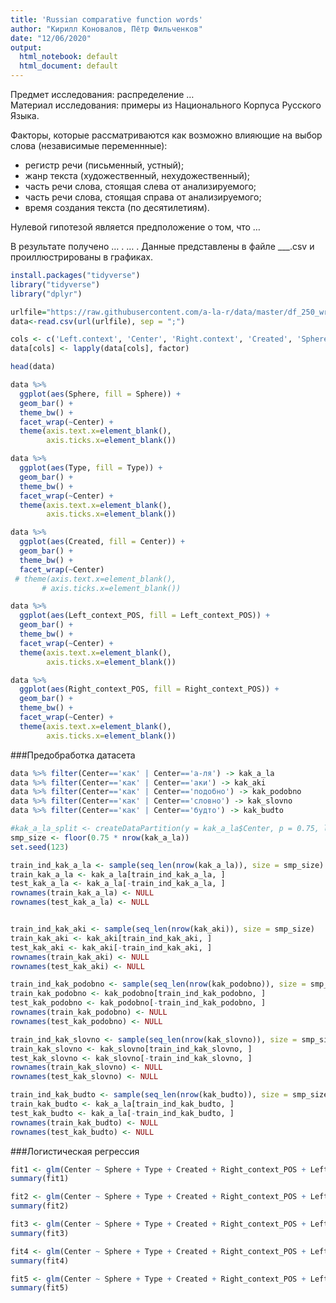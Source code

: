 ```yaml
---
title: 'Russian comparative function words'
author: "Кирилл Коновалов, Пётр Фильченков"
date: "12/06/2020"
output:
  html_notebook: default
  html_document: default
---
```


Предмет исследования: распределение ...   
Материал исследования: примеры из Национального Корпуса Русского Языка.

Факторы, которые рассматриваются как возможно влияющие на выбор слова (независимые переменнные):

- регистр речи (письменный, устный);   
- жанр текста (художественный, нехудожественный);   
- часть речи слова, стоящая слева от анализируемого;  
- часть речи слова, стоящая справа от анализируемого;   
- время создания текста (по десятилетиям). 

Нулевой гипотезой является предположение о том, что ... 

В результате получено ... .  ... . Данные представлены в файле ___.csv и проиллюстрированы в графиках.

```r
install.packages("tidyverse")
library("tidyverse")
library("dplyr")
```

```r
urlfile="https://raw.githubusercontent.com/a-la-r/data/master/df_250_wr.csv"
data<-read.csv(url(urlfile), sep = ";")

cols <- c('Left.context', 'Center', 'Right.context', 'Created', 'Sphere', 'Type', 'Full.context', 'Left_context_POS', 'Right_context_POS')
data[cols] <- lapply(data[cols], factor)
```

```r
head(data)
```

```r
data %>%
  ggplot(aes(Sphere, fill = Sphere)) + 
  geom_bar() +
  theme_bw() + 
  facet_wrap(~Center) +
  theme(axis.text.x=element_blank(),
        axis.ticks.x=element_blank())
```

```r
data %>%
  ggplot(aes(Type, fill = Type)) + 
  geom_bar() +
  theme_bw() +
  facet_wrap(~Center) +
  theme(axis.text.x=element_blank(),
        axis.ticks.x=element_blank())
```

```r
data %>%
  ggplot(aes(Created, fill = Center)) + 
  geom_bar() +
  theme_bw() +
  facet_wrap(~Center) 
 # theme(axis.text.x=element_blank(),
       # axis.ticks.x=element_blank())
```

```r
data %>%
  ggplot(aes(Left_context_POS, fill = Left_context_POS)) + 
  geom_bar() +
  theme_bw() +
  facet_wrap(~Center) +
  theme(axis.text.x=element_blank(),
        axis.ticks.x=element_blank())
```

```r
data %>%
  ggplot(aes(Right_context_POS, fill = Right_context_POS)) + 
  geom_bar() +
  theme_bw() +
  facet_wrap(~Center) +
  theme(axis.text.x=element_blank(),
        axis.ticks.x=element_blank())
```

###Предобработка датасета

```r
data %>% filter(Center=='как' | Center=='а-ля') -> kak_a_la
data %>% filter(Center=='как' | Center=='аки') -> kak_aki
data %>% filter(Center=='как' | Center=='подобно') -> kak_podobno
data %>% filter(Center=='как' | Center=='словно') -> kak_slovno
data %>% filter(Center=='как' | Center=='будто') -> kak_budto

#kak_a_la_split <- createDataPartition(y = kak_a_la$Center, p = 0.75, list = FALSE)
smp_size <- floor(0.75 * nrow(kak_a_la))
set.seed(123)

train_ind_kak_a_la <- sample(seq_len(nrow(kak_a_la)), size = smp_size)
train_kak_a_la <- kak_a_la[train_ind_kak_a_la, ]
test_kak_a_la <- kak_a_la[-train_ind_kak_a_la, ]
rownames(train_kak_a_la) <- NULL
rownames(test_kak_a_la) <- NULL


train_ind_kak_aki <- sample(seq_len(nrow(kak_aki)), size = smp_size)
train_kak_aki <- kak_aki[train_ind_kak_aki, ]
test_kak_aki <- kak_aki[-train_ind_kak_aki, ]
rownames(train_kak_aki) <- NULL
rownames(test_kak_aki) <- NULL

train_ind_kak_podobno <- sample(seq_len(nrow(kak_podobno)), size = smp_size)
train_kak_podobno <- kak_podobno[train_ind_kak_podobno, ]
test_kak_podobno <- kak_podobno[-train_ind_kak_podobno, ]
rownames(train_kak_podobno) <- NULL
rownames(test_kak_podobno) <- NULL

train_ind_kak_slovno <- sample(seq_len(nrow(kak_slovno)), size = smp_size)
train_kak_slovno <- kak_slovno[train_ind_kak_slovno, ]
test_kak_slovno <- kak_slovno[-train_ind_kak_slovno, ]
rownames(train_kak_slovno) <- NULL
rownames(test_kak_slovno) <- NULL

train_ind_kak_budto <- sample(seq_len(nrow(kak_budto)), size = smp_size)
train_kak_budto <- kak_a_la[train_ind_kak_budto, ]
test_kak_budto <- kak_a_la[-train_ind_kak_budto, ]
rownames(train_kak_budto) <- NULL
rownames(test_kak_budto) <- NULL

```

###Логистическая регрессия

```r
fit1 <- glm(Center ~ Sphere + Type + Created + Right_context_POS + Left_context_POS, data = train_kak_a_la, family = "binomial")
summary(fit1)
```

```r
fit2 <- glm(Center ~ Sphere + Type + Created + Right_context_POS + Left_context_POS, data = train_kak_aki, family = "binomial")
summary(fit2)
```

```r
fit3 <- glm(Center ~ Sphere + Type + Created + Right_context_POS + Left_context_POS, data = train_kak_podobno, family = "binomial")
summary(fit3)
```

```r
fit4 <- glm(Center ~ Sphere + Type + Created + Right_context_POS + Left_context_POS, data = train_kak_slovno, family = "binomial")
summary(fit4)
```

```r
fit5 <- glm(Center ~ Sphere + Type + Created + Right_context_POS + Left_context_POS, data = train_kak_budto, family = "binomial")
summary(fit5)
```